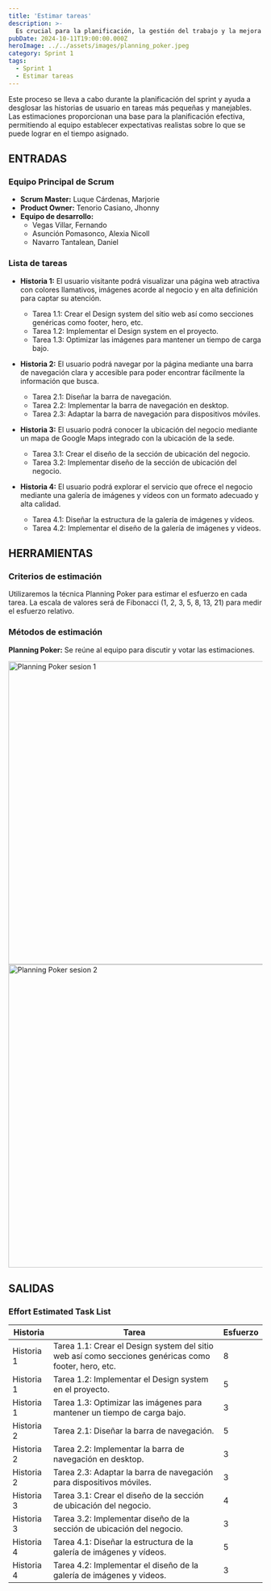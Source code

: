 ```yaml
---
title: 'Estimar tareas'
description: >-
  Es crucial para la planificación, la gestión del trabajo y la mejora continua dentro del marco de Scrum, lo que contribuye a la efectividad del equipo y a la entrega de valor al cliente.
pubDate: 2024-10-11T19:00:00.000Z
heroImage: ../../assets/images/planning_poker.jpeg
category: Sprint 1
tags:
  - Sprint 1
  - Estimar tareas
---
```


Este proceso se lleva a cabo durante la planificación del sprint y ayuda a desglosar las historias de usuario en tareas más pequeñas y manejables. Las estimaciones proporcionan una base para la planificación efectiva, permitiendo al equipo establecer expectativas realistas sobre lo que se puede lograr en el tiempo asignado.

## ENTRADAS

### Equipo Principal de Scrum

- **Scrum Master:** Luque Cárdenas, Marjorie
- **Product Owner:** Tenorio Casiano, Jhonny
- **Equipo de desarrollo:**
  <ul style={{ listStyleType: "circle", paddingLeft: "20px" }}>
    <li>Vegas Villar, Fernando</li>
    <li>Asunción Pomasonco, Alexia Nicoll</li>
    <li>Navarro Tantalean, Daniel</li>
  </ul>

### Lista de tareas

- **Historia 1:** El usuario visitante podrá visualizar una página web atractiva con colores llamativos, imágenes acorde al negocio y en alta definición para captar su atención.
    <ul style={{ listStyleType: "circle", paddingLeft: "20px" }}>
        <li>Tarea 1.1: Crear el Design system del sitio web así como secciones genéricas como footer, hero, etc.</li>
        <li>Tarea 1.2: Implementar el Design system en el proyecto.</li>
        <li>Tarea 1.3: Optimizar las imágenes para mantener un tiempo de carga bajo.</li>
    </ul>

- **Historia 2:** El usuario podrá navegar por la página mediante una barra de navegación clara y accesible para poder encontrar fácilmente la información que busca.
    <ul style={{ listStyleType: "circle", paddingLeft: "20px" }}>
        <li>Tarea 2.1: Diseñar la barra de navegación.</li>
        <li>Tarea 2.2: Implementar la barra de navegación en desktop.</li>
        <li>Tarea 2.3: Adaptar la barra de navegación para dispositivos móviles.</li>
    </ul>

- **Historia 3:** El usuario podrá conocer la ubicación del negocio mediante un mapa de Google Maps integrado con la ubicación de la sede.
    <ul style={{ listStyleType: "circle", paddingLeft: "20px" }}>
        <li>Tarea 3.1: Crear el diseño de la sección de ubicación del negocio.</li>
        <li>Tarea 3.2: Implementar diseño de la sección de ubicación del negocio.</li>
    </ul>

- **Historia 4:** El usuario podrá explorar el servicio que ofrece el negocio mediante una galería de imágenes y vídeos con un formato adecuado y alta calidad.
    <ul style={{ listStyleType: "circle", paddingLeft: "20px" }}>
        <li>Tarea 4.1: Diseñar la estructura de la galería de imágenes y vídeos.</li>
        <li>Tarea 4.2: Implementar el diseño de la galería de imágenes y videos.</li>
    </ul>

## HERRAMIENTAS

### Criterios de estimación

Utilizaremos la técnica Planning Poker para estimar el esfuerzo en cada tarea.
La escala de valores será de Fibonacci (1, 2, 3, 5, 8, 13, 21) para medir el esfuerzo relativo.

### Métodos de estimación

**Planning Poker:** Se reúne al equipo para discutir y votar las estimaciones.

<div style={{ display: "flex", justifyContent: "center", flexDirection: "column", alignItems: "center"}}>
  <img src="/images/planning_poker.jpeg" alt="Planning Poker sesion 1" width="600" />
  <img src="/images/planning_poker2.jpeg" alt="Planning Poker sesion 2" width="600" />
</div>

## SALIDAS

### Effort Estimated Task List

| **Historia** | **Tarea**                                                                  | **Esfuerzo** |
|--------------|---------------------------------------------------------------------------|--------------|
| Historia 1   | Tarea 1.1: Crear el Design system del sitio web así como secciones genéricas como footer, hero, etc. | 8            |
| Historia 1   | Tarea 1.2: Implementar el Design system en el proyecto.                  | 5            |
| Historia 1   | Tarea 1.3: Optimizar las imágenes para mantener un tiempo de carga bajo.  | 3            |
| Historia 2   | Tarea 2.1: Diseñar la barra de navegación.                                | 5            |
| Historia 2   | Tarea 2.2: Implementar la barra de navegación en desktop.                 | 3            |
| Historia 2   | Tarea 2.3: Adaptar la barra de navegación para dispositivos móviles.      | 3            |
| Historia 3   | Tarea 3.1: Crear el diseño de la sección de ubicación del negocio.       | 4            |
| Historia 3   | Tarea 3.2: Implementar diseño de la sección de ubicación del negocio.    | 3            |
| Historia 4   | Tarea 4.1: Diseñar la estructura de la galería de imágenes y vídeos.     | 5            |
| Historia 4   | Tarea 4.2: Implementar el diseño de la galería de imágenes y videos.     | 3            |

